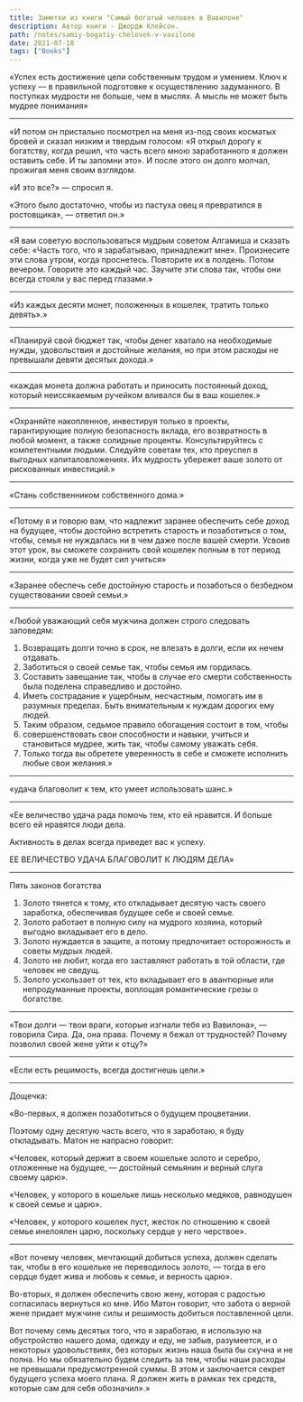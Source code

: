 ```yaml
---
title: Заметки из книги "Самый богатый человек в Вавилоне"
description: Автор книги - Джордж Клейсон.
path: /notes/samiy-bogatiy-chelovek-v-vavilone
date: 2021-07-18
tags: ["Books"]
---
```



«Успех есть достижение цели собственным трудом и умением. Ключ к успеху — в правильной подготовке к осуществлению задуманного. В поступках мудрости не больше, чем в мыслях. А мысль не может быть мудрее понимания»

---

«И потом он пристально посмотрел на меня из-под своих косматых бровей и сказал низким и твердым голосом: «Я открыл дорогу к богатству, когда решил, что часть всего мною заработанного я должен оставить себе. И ты запомни это». И после этого он долго молчал, прожигая меня своим взглядом.

«И это все?» — спросил я.

«Этого было достаточно, чтобы из пастуха овец я превратился в ростовщика», — ответил он.»

---

«Я вам советую воспользоваться мудрым советом Алгамиша и сказать себе: «Часть того, что я зарабатываю, принадлежит мне». Произнесите эти слова утром, когда проснетесь. Повторите их в полдень. Потом вечером. Говорите это каждый час. Заучите эти слова так, чтобы они всегда стояли у вас перед глазами.»

---

«Из каждых десяти монет, положенных в кошелек, тратить только девять».»

---

«Планируй свой бюджет так, чтобы денег хватало на необходимые нужды, удовольствия и достойные желания, но при этом расходы не превышали девяти десятых дохода.»

---

«каждая монета должна работать и приносить постоянный доход, который неиссякаемым ручейком вливался бы в ваш кошелек.»

---

«Охраняйте накопленное, инвестируя только в проекты, гарантирующие полную безопасность вклада, его возвратность в любой момент, а также солидные проценты. Консультируйтесь с компетентными людьми. Следуйте советам тех, кто преуспел в выгодных капиталовложениях. Их мудрость убережет ваше золото от рискованных инвестиций.»

---

«Стань собственником собственного дома.»

---

«Потому я и говорю вам, что надлежит заранее обеспечить себе доход на будущее, чтобы достойно встретить старость и позаботиться о том, чтобы, семья не нуждалась ни в чем даже после вашей смерти. Усвоив этот урок, вы сможете сохранить свой кошелек полным в тот период жизни, когда уже не будет сил учиться»

---

«Заранее обеспечь себе достойную старость и позаботься о безбедном существовании своей семьи.»

---

«Любой уважающий себя мужчина должен строго следовать заповедям:

1. Возвращать долги точно в срок, не влезать в долги, если их нечем отдавать.
2. Заботиться о своей семье так, чтобы семья им гордилась.
3. Составить завещание так, чтобы в случае его смерти собственность была поделена справедливо и достойно.
4. Иметь сострадание к ущербным, несчастным, помогать им в разумных пределах. Быть внимательным к нуждам дорогих ему людей.
5. Таким образом, седьмое правило обогащения состоит в том, чтобы
6. совершенствовать свои способности и навыки, учиться и становиться мудрее, жить так, чтобы самому уважать себя.
7. Только тогда вы обретете уверенность в себе и сможете исполнить любые свои желания.»

---

«удача благоволит к тем, кто умеет использовать шанс.»

---

«Ее величество удача рада помочь тем, кто ей нравится. И больше всего ей нравятся люди дела.

Активность в делах всегда приведет вас к успеху.

ЕЕ ВЕЛИЧЕСТВО УДАЧА БЛАГОВОЛИТ К ЛЮДЯМ ДЕЛА»

---

Пять законов богатства

1. Золото тянется к тому, кто откладывает десятую часть своего заработка, обеспечивая будущее себе и своей семье.
2. Золото работает в полную силу на мудрого хозяина, который выгодно вкладывает его в дело.
3. Золото нуждается в защите, а потому предпочитает осторожность и советы мудрых людей.
4. Золото не любит, когда его заставляют работать в той области, где человек не сведущ.
5. Золото ускользает от тех, кто вкладывает его в авантюрные или непродуманные проекты, воплощая романтические грезы о богатстве.

---

«Твои долги — твои враги, которые изгнали тебя из Вавилона», — говорила Сира. Да, она права. Почему я бежал от трудностей? Почему позволил своей жене уйти к отцу?»

---

«Если есть решимость, всегда достигнешь цели.»

---

Дощечка:

«Во-первых, я должен позаботиться о будущем процветании.

Поэтому одну десятую часть всего, что я заработаю, я буду откладывать. Матон не напрасно говорит:

«Человек, который держит в своем кошельке золото и серебро, отложенные на будущее, — достойный семьянин и верный слуга своему царю».

«Человек, у которого в кошельке лишь несколько медяков, равнодушен к своей семье и царю».

«Человек, у которого кошелек пуст, жесток по отношению к своей семье инелоялен царю, поскольку сердце у него черствое».

---

«Вот почему человек, мечтающий добиться успеха, должен сделать так, чтобы в его кошельке не переводилось золото, — тогда в его сердце будет жива и любовь к семье, и верность царю».

Во-вторых, я должен обеспечить свою жену, которая с радостью согласилась вернуться ко мне. Ибо Матон говорит, что забота о верной жене придает мужчине силы и решимость добиться поставленной цели.

Вот почему семь десятых того, что я заработаю, я использую на обустройство нашего дома, одежду и еду, не забыв, разумеется, и о некоторых удовольствиях, без которых жизнь наша была бы скучна и не полна. Но мы обязательно будем следить за тем, чтобы наши расходы не превышали предусмотренной суммы. В этом и заключается секрет будущего успеха моего плана. Я должен жить в рамках тех средств, которые сам для себя обозначил».»
